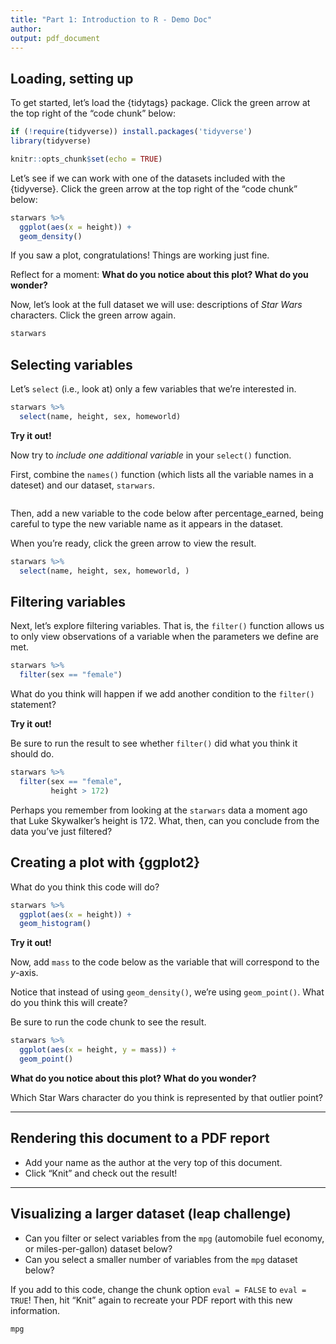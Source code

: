 ```yaml
---
title: "Part 1: Introduction to R - Demo Doc"
author: 
output: pdf_document
---
```


## Loading, setting up 

To get started, let's load the {tidytags} package. Click the green arrow at the top right of the "code chunk" below:

```r
if (!require(tidyverse)) install.packages('tidyverse')
library(tidyverse)

knitr::opts_chunk$set(echo = TRUE)
```

Let's see if we can work with one of the datasets included with the {tidyverse}. Click the green arrow at the top right of the "code chunk" below:

```r
starwars %>% 
  ggplot(aes(x = height)) +
  geom_density()
```

If you saw a plot, congratulations! Things are working just fine.

Reflect for a moment: **What do you notice about this plot? What do you wonder?**

Now, let's look at the full dataset we will use: descriptions of *Star Wars* characters. Click the green arrow again.

```r
starwars
```

## Selecting variables

Let's `select` (i.e., look at) only a few variables that we're interested in.

```r
starwars %>% 
  select(name, height, sex, homeworld)
```

**Try it out!**

Now try to *include one additional variable* in your `select()` function. 

First, combine the `names()` function (which lists all the variable names in a dateset) and our dataset, `starwars`.

```r

```

Then, add a new variable to the code below after percentage_earned, being careful to type the new variable name as it appears in the dataset. 

When you're ready, click the green arrow to view the result.

```r
starwars %>% 
  select(name, height, sex, homeworld, )
```

## Filtering variables

Next, let's explore filtering variables. That is, the `filter()` function allows us to only view observations of a variable when the parameters we define are met.

```r
starwars %>% 
  filter(sex == "female")
```

What do you think will happen if we add another condition to the `filter()` statement?

**Try it out!**

Be sure to run the result to see whether `filter()` did what you think it should do.

```r
starwars %>% 
  filter(sex == "female",
         height > 172)
```

Perhaps you remember from looking at the `starwars` data a moment ago that Luke Skywalker's height is 172. What, then, can you conclude from the data you've just filtered?

## Creating a plot with {ggplot2}

What do you think this code will do?

```r
starwars %>% 
  ggplot(aes(x = height)) +
  geom_histogram()
```

**Try it out!**

Now, add `mass` to the code below as the variable that will correspond to the *y*-axis. 

Notice that instead of using `geom_density()`, we're using `geom_point()`. What do you think this will create?

Be sure to run the code chunk to see the result.

```r
starwars %>% 
  ggplot(aes(x = height, y = mass)) +
  geom_point()
```

**What do you notice about this plot? What do you wonder?**

Which Star Wars character do you think is represented by that outlier point?

---

## Rendering this document to a PDF report 

- Add your name as the author at the very top of this document.
- Click "Knit" and check out the result!

---

## Visualizing a larger dataset (leap challenge)

- Can you filter or select variables from the `mpg` (automobile fuel economy, or miles-per-gallon) dataset below?
- Can you select a smaller number of variables from the `mpg` dataset below?

If you add to this code, change the chunk option `eval = FALSE` to `eval = TRUE`! Then, hit "Knit" again to recreate your PDF report with this new information.

```r
mpg
```